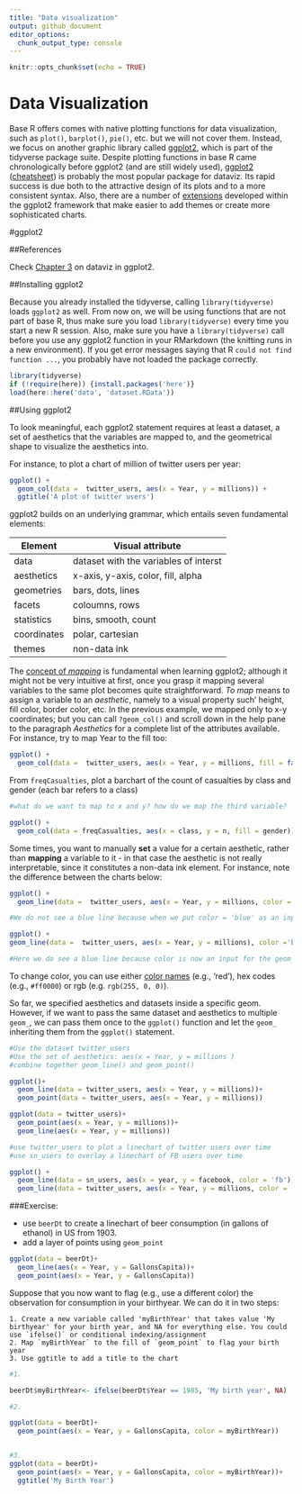 ```yaml
---
title: "Data visualization"
output: github_document
editor_options: 
  chunk_output_type: console
---
```


```r
knitr::opts_chunk$set(echo = TRUE)
```


# Data Visualization

Base R offers comes with native plotting functions for data visualization, such as `plot()`, `barplot()`, `pie()`, etc. but we will not cover them. Instead, we focus on another graphic library called [ggplot2](http://ggplot2.org/), which is part of the tidyverse package suite. Despite plotting functions in base R came chronologically before ggplot2 (and are still widely used), [ggplot2](http://ggplot2.org/) ([cheatsheet](https://www.rstudio.com/wp-content/uploads/2015/03/ggplot2-cheatsheet.pdf)) is probably the most popular package for dataviz. Its rapid success is due both to the attractive design of its plots and to a more consistent syntax. Also, there are a number of [extensions](http://www.ggplot2-exts.org/) developed within the ggplot2 framework that make easier to add themes or create more sophisticated charts.

#ggplot2

##References 

Check [Chapter 3](http://r4ds.had.co.nz/data-visualisation.html) on dataviz in ggplot2.

##Installing ggplot2

Because you already installed the tidyverse, calling `library(tidyverse)` loads `ggplot2` as well. From now on, we will be using functions that are not part of base R, thus make sure you load `library(tidyverse)` every time you start a new R session. Also, make sure you have a `library(tidyverse)` call before you use any ggplot2 function in your RMarkdown (the knitting runs in a new environment). If you get error messages saying that R `could not find function ...`, you probably have not loaded the package correctly.

```r
library(tidyverse)
if (!require(here)) {install.packages('here')}
load(here::here('data', 'dataset.RData'))
```


##Using ggplot2

To look meaningful, each ggplot2 statement requires at least a dataset, a set of aesthetics that the variables are mapped to, and the geometrical shape to visualize the aesthetics into. 

For instance, to plot a chart of million of twitter users per year:
```r
ggplot() +
  geom_col(data =  twitter_users, aes(x = Year, y = millions)) +
  ggtitle('A plot of twitter users')
```

ggplot2 builds on an underlying grammar, which entails seven fundamental elements:

Element | Visual attribute
------------- | -------------
data | dataset with the variables of interst
aesthetics | x-axis, y-axis, color, fill, alpha
geometries | bars, dots, lines
facets | coloumns, rows
statistics | bins, smooth, count
coordinates | polar, cartesian
themes | non-data ink

The [concept of _mapping_](http://r4ds.had.co.nz/data-visualisation.html#aesthetic-mappings) is fundamental when learning ggplot2; although it might not be very intuitive at first, once you grasp it mapping several variables to the same plot becomes quite straightforward. _To map_ means to assign a variable to an _aesthetic_, namely to a visual property such' height, fill color, border color, etc. In the previous example, we mapped only to x-y coordinates; but you can call `?geom_col()` and scroll down in the help pane to the paragraph _Aesthetics_ for a complete list of the attributes available. For instance, try to map Year to the fill too:

```r
ggplot() +
  geom_col(data =  twitter_users, aes(x = Year, y = millions, fill = factor(Year)))
```

From `freqCasualties`, plot a barchart of the count of casualties by class and gender (each bar refers to a class)

```r
#what do we want to map to x and y? how do we map the third variable?

ggplot() +
  geom_col(data = freqCasualties, aes(x = class, y = n, fill = gender))

```


Some times, you want to manually **set** a value for a certain aesthetic, rather than **mapping** a variable to it - in that case the aesthetic is not really interpretable, since it constitutes a non-data ink element. For instance, note the difference between the charts below:

```r
ggplot() +
  geom_line(data =  twitter_users, aes(x = Year, y = millions, color ='blue' )) 

#We do not see a blue line because when we put color = 'blue' as an input for aes, it looks for a variable called blue.  

ggplot() +
geom_line(data =  twitter_users, aes(x = Year, y = millions), color ='blue')

#Here we do see a blue line because color is now an input for the geom_line operator.  
```

To change color, you can use either [color names](http://www.stat.columbia.edu/~tzheng/files/Rcolor.pdf) (e.g., 'red'), hex codes (e.g., `#ff0000`) or rgb (e.g. `rgb(255, 0, 0)`).

So far, we specified aesthetics and datasets inside a specific geom. However, if we want to pass the same dataset and aesthetics to multiple `geom_`, we can pass them once to the `ggplot()` function and let the `geom_` inheriting them from the `ggplot()` statement.

```r
#Use the dataset twitter_users
#Use the set of aesthetics: aes(x = Year, y = millions )
#combine together geom_line() and geom_point() 

ggplot()+
  geom_line(data = twitter_users, aes(x = Year, y = millions))+
  geom_point(data = twitter_users, aes(x = Year, y = millions))

ggplot(data = twitter_users)+
  geom_point(aes(x = Year, y = millions))+
  geom_line(aes(x = Year, y = millions))
```


```r
#use twitter_users to plot a linechart of twitter users over time
#use sn_users to overlay a linechart of FB users over time

ggplot() + 
  geom_line(data = sn_users, aes(x = year, y = facebook, color = 'fb'))+
  geom_line(data = twitter_users, aes(x = Year, y = millions, color = 'twitter'))

```



###Exercise: 

 - use `beerDt` to create a linechart of beer consumption (in gallons of ethanol) in US from 1903.
 - add a layer of points using `geom_point`
```r
ggplot(data = beerDt)+
  geom_line(aes(x = Year, y = GallonsCapita))+
  geom_point(aes(x = Year, y = GallonsCapita))
```
 
 
 Suppose that you now want to flag (e.g., use a different color) the observation for consumption in your birthyear. We can do it in two steps:
    
    1. Create a new variable called 'myBirthYear' that takes value 'My birthyear' for your birth year, and NA for everything else. You could use `ifelse()` or conditional indexing/assignment
    2. Map `myBirthYear` to the fill of `geom_point` to flag your birth year
    3. Use ggtitle to add a title to the chart

```r
#1.

beerDt$myBirthYear<- ifelse(beerDt$Year == 1985, 'My birth year', NA)

#2.

ggplot(data = beerDt)+
  geom_point(aes(x = Year, y = GallonsCapita, color = myBirthYear))


#3.
ggplot(data = beerDt)+
  geom_point(aes(x = Year, y = GallonsCapita, color = myBirthYear))+
  ggtitle('My Birth Year')


```















